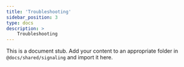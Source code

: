 ```yaml
---
title: 'Troubleshooting'
sidebar_position: 3
type: docs
description: >
    Troubleshooting
---
```


This is a document stub. Add your content to an appropriate folder in `@docs/shared/signaling` and import it here.